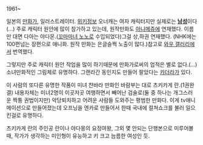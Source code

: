 1961~

일본의 [[만화가]], 일러스트레이터. [http://ja.wikipedia.org/wiki/SUEZEN 위키정보]
오너캐는 여자 캐릭터지만 실제로는 '''[[남성]]'''이다(...) 주로 캐릭터 원안에 많이 참가하고 있는데, 원작만화도 [[아니메쥬]]에 연재했다. 이름만 대면 다아는 야다몬.([[꼬마마녀 노노]]로 수입되었다)그걸 상,하권 연재했다. (NHK에는 100편넘는 장편으로 애니화. 원작 만화는 은글슬쩍 노출이 많다.)참고로 [[와우 갤러리]]에서 번역했다.

그렇지만 주로 캐릭터 원안 작업을 많이 하기때문에 만화가로써의 업적은 별로 없다.(...) 소녀만화적인 그림체로 유명하다. 그랜라간 동인지도 만들어 팔았다는 [[카더라]]가 있다.

이 사람의 또다른 유명한 작품이 미녀 챤바라 만화인 바람부는 대로 츠키카게 란.(1권완결) 내용자체는 미녀2명이 이곳저곳 여행하면서 빼어난 검술로(둘 중 하나는 개그스러운 짝퉁 권법이지만) 악당퇴치하고 어려운 사람들 도와주는 평범한 만화다. 이게 tv애니메이션으로 만들어졌는데 오프닝을 엔카로 만들어서 한때 국내에 컬쳐쇼크를 불러 일으킨걸로 유명하다.

츠키카게 란의 주인공 란이나 야다몽의 요정여왕, 그외 몇 안되는 단행본으로 미루어볼 때, 작가가 생각하는 미인형이 유능하고 키 크고 늠름한 여성인 듯.
